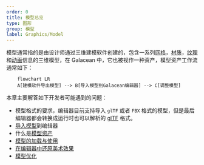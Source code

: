 ```yaml
---
order: 0
title: 模型总览
type: 图形
group: 模型
label: Graphics/Model
---
```


模型通常指的是由设计师通过三维建模软件创建的，包含一系列[网格](/docs/graphics/mesh/mesh/)，[材质](/docs/graphics/material/material/)，[纹理](/docs/graphics/texture/texture/)和[动画](/docs/animation/overview/)信息的三维模型，在 Galacean 中，它也被视作一种资产，模型资产工作流通常如下：

```mermaid
	flowchart LR
	A[建模软件导出模型] --> B[导入模型到Galacean编辑器] --> C[调整模型]
```

本章主要解答如下开发者可能遇到的问题：

- 模型格式的要求，编辑器目前支持导入 `glTF` 或者 `FBX` 格式的模型，但是最后编辑器都会转换成运行时也可以解析的 [glTF](/docs/graphics/model/glTF/) 格式。
- [导入模型](/docs/graphics/model/importGlTF/)到编辑器
- 什么是[模型资产](/docs/graphics/model/assets/)
- [模型的加载与使用](/docs/graphics/model/use/)
- [在编辑器中还原美术效果](/docs/graphics/model/restoration/)
- [模型优化](/docs/graphics/model/opt/)
